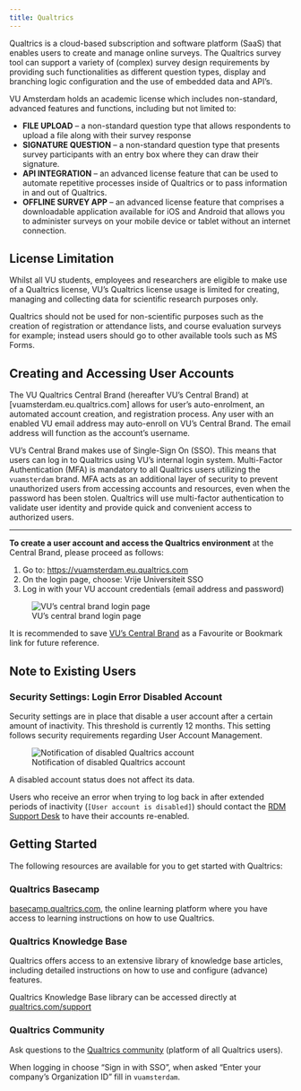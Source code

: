 ```yaml
---
title: Qualtrics
---
```


Qualtrics is a cloud-based subscription and software platform (SaaS) that enables users to create and manage online surveys. The Qualtrics survey tool can support a variety of (complex) survey design requirements by providing such functionalities as different question types, display and branching logic configuration and the use of embedded data and API's.

VU Amsterdam holds an academic license which includes non-standard, advanced features and functions, including but not limited to:

* **FILE UPLOAD** – a non-standard question type that allows respondents to upload a file along with their survey response
* **SIGNATURE QUESTION** – a non-standard question type that presents survey participants with an entry box where they can draw their signature.
* **API INTEGRATION** – an advanced license feature that can be used to automate repetitive processes inside of Qualtrics or to pass information in and out of Qualtrics.
* **OFFLINE SURVEY APP** – an advanced license feature that comprises a downloadable application available for iOS and Android that allows you to administer surveys on your mobile device or tablet without an internet connection.

## License Limitation

Whilst all VU students, employees and researchers are eligible to make use of a Qualtrics license, VU's Qualtrics license usage is limited for creating, managing and collecting data for scientific research purposes only.

Qualtrics should not be used for non-scientific purposes such as the creation of registration or attendance lists, and course evaluation surveys for example; instead users should go to other available tools such as MS Forms.

## Creating and Accessing User Accounts

The VU Qualtrics Central Brand (hereafter VU's Central Brand) at [vuamsterdam.eu.qualtrics.com] allows for user's auto-enrolment, an automated account creation, and registration process. Any user with an enabled VU email address may auto-enroll on VU's Central Brand. The email address will function as the account's username.

VU's Central Brand makes use of Single-Sign On (SSO). This means that users can log in to Qualtrics using VU's internal login system. Multi-Factor Authentication (MFA) is mandatory to all Qualtrics users utilizing the `vuamsterdam` brand. MFA acts as an additional layer of security to prevent unauthorized users from accessing accounts and resources, even when the password has been stolen. Qualtrics will use multi-factor authentication to validate user identity and provide quick and convenient access to authorized users.

---

**To create a user account and access the Qualtrics environment** at the Central Brand, please proceed as follows:

1. Go to: [https://vuamsterdam.eu.qualtrics.com](https://vuamsterdam.eu.qualtrics.com)
2. On the login page, choose: Vrije Universiteit SSO
3. Log in with your VU account credentials (email address and password)

![VU's central brand login page](../public/qualtrics-vu-brand-login-page.png)

It is recommended to save [VU's Central Brand](vuamsterdam.eu.qualtrics.com) as a Favourite or Bookmark link for future reference.

## Note to Existing Users

### Security Settings: Login Error Disabled Account

Security settings are in place that disable a user account after a certain amount of inactivity. This threshold is currently 12 months. This setting follows security requirements regarding User Account Management.

![Notification of disabled Qualtrics account](../public/qualtrics-account-disabled.png)

A disabled account status does not affect its data.

Users who receive an error when trying to log back in after extended periods of inactivity (`[User account is disabled]`) should contact the [RDM Support Desk](mailto:rdm@vu.nl) to have their accounts re-enabled.

## Getting Started

The following resources are available for you to get started with Qualtrics:

### Qualtrics Basecamp

[basecamp.qualtrics.com](https://basecamp.qualtrics.com), the online learning platform where you have access to learning instructions on how to use Qualtrics.

### Qualtrics Knowledge Base

Qualtrics offers access to an extensive library of knowledge base articles, including detailed instructions on how to use and configure (advance) features.

Qualtrics Knowledge Base library can be accessed directly at [qualtrics.com/support](https://www.qualtrics.com/support/)

### Qualtrics Community

Ask questions to the [Qualtrics community](https://www.qualtrics.com/community/) (platform of all Qualtrics users).

When logging in choose "Sign in with SSO", when asked "Enter your company's Organization ID" fill in `vuamsterdam`.
